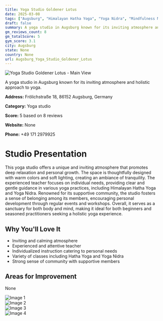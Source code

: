 ```yaml
---
title: Yoga Studio Goldener Lotus
date: 2025-03-08
tags: ["Augsburg", "Himalayan Hatha Yoga", "Yoga Nidra", "Mindfulness Meditation", "atmosphere", "community", "Augsburg"]  
draft: false
summary: A yoga studio in Augsburg known for its inviting atmosphere and holistic approach to yoga.
gm_reviews_count: 8
gm_totalScore: 5
gym_score: 3.1
city: Augsburg
state: None
country: None
url: Augsburg_Yoga_Studio_Goldener_Lotus
---
```


<div className="aspect-[16/9] relative my-8">
  <img 
    src="https://lh5.googleusercontent.com/p/AF1QipMby2VtW8tcqMAC8gw_u-UWkRWX9fvSRUiM6FIa=w1920-h1080-k-no"
    alt="Yoga Studio Goldener Lotus - Main View"
    className="object-cover absolute inset-0 w-full h-full rounded-lg"
  />
</div>

A yoga studio in Augsburg known for its inviting atmosphere and holistic approach to yoga.

**Address:** Frölichstraße 18, 86152 Augsburg, Germany

**Category:** Yoga studio

**Score:** 5 based on 8 reviews

**Website:** None

**Phone:** +49 171 2979925

# Studio Presentation

This yoga studio offers a unique and inviting atmosphere that promotes deep relaxation and personal growth. The space is thoughtfully designed with warm colors and soft lighting, creating an ambiance of tranquility. The experienced teacher focuses on individual needs, providing clear and gentle guidance in various yoga practices, including Himalayan Hatha Yoga and Yoga Nidra. Renowned for its supportive community, the studio fosters a sense of belonging among its members, encouraging personal development through regular events and workshops. Overall, it serves as a sanctuary for both body and mind, making it ideal for both beginners and seasoned practitioners seeking a holistic yoga experience.

## Why You'll Love It

- Inviting and calming atmosphere
- Experienced and attentive teacher
- Individualized instruction catering to personal needs
- Variety of classes including Hatha Yoga and Yoga Nidra
- Strong sense of community with supportive members

## Areas for Improvement

None

<div className="grid grid-cols-1 xl:grid-cols-2 gap-4 my-8">
<div className="aspect-[4/3] relative"><img src="https://lh5.googleusercontent.com/p/AF1QipMzTuVTmVbqeSKzgnZDkluXpCW0txBda8TlFI8M=w1920-h1080-k-no" alt="Image 1" className="object-cover absolute inset-0 w-full h-full rounded-lg" /></div>
<div className="aspect-[4/3] relative"><img src="https://lh5.googleusercontent.com/p/AF1QipN-SuAQgnw8OKUBstTpfH52XcYyAgBzw8nTOYM-=w1920-h1080-k-no" alt="Image 2" className="object-cover absolute inset-0 w-full h-full rounded-lg" /></div>
<div className="aspect-[4/3] relative"><img src="https://lh5.googleusercontent.com/p/AF1QipO-8_9m-sSJyMcoXuX3pQvKMsBX4ro82fIUr1fL=w1920-h1080-k-no" alt="Image 3" className="object-cover absolute inset-0 w-full h-full rounded-lg" /></div>
<div className="aspect-[4/3] relative"><img src="https://lh5.googleusercontent.com/p/AF1QipOMGx35Xz4LBOZqbGYatRTNlMHHtGLblIqaaOU7=w1920-h1080-k-no" alt="Image 4" className="object-cover absolute inset-0 w-full h-full rounded-lg" /></div>
</div>
